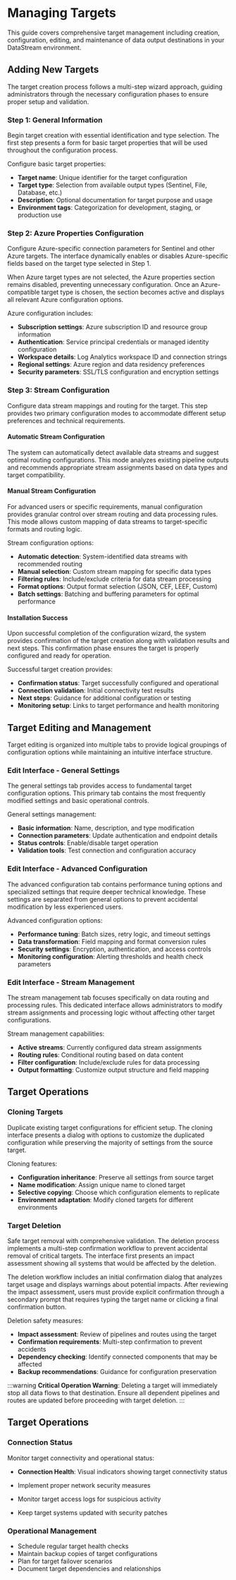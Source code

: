 # Managing Targets

This guide covers comprehensive target management including creation, configuration, editing, and maintenance of data output destinations in your DataStream environment.

## Adding New Targets

The target creation process follows a multi-step wizard approach, guiding administrators through the necessary configuration phases to ensure proper setup and validation.

### Step 1: General Information

Begin target creation with essential identification and type selection. The first step presents a form for basic target properties that will be used throughout the configuration process.

Configure basic target properties:

- **Target name**: Unique identifier for the target configuration
- **Target type**: Selection from available output types (Sentinel, File, Database, etc.)
- **Description**: Optional documentation for target purpose and usage
- **Environment tags**: Categorization for development, staging, or production use

### Step 2: Azure Properties Configuration

Configure Azure-specific connection parameters for Sentinel and other Azure targets. The interface dynamically enables or disables Azure-specific fields based on the target type selected in Step 1.

When Azure target types are not selected, the Azure properties section remains disabled, preventing unnecessary configuration. Once an Azure-compatible target type is chosen, the section becomes active and displays all relevant Azure configuration options.

Azure configuration includes:

- **Subscription settings**: Azure subscription ID and resource group information
- **Authentication**: Service principal credentials or managed identity configuration
- **Workspace details**: Log Analytics workspace ID and connection strings
- **Regional settings**: Azure region and data residency preferences
- **Security parameters**: SSL/TLS configuration and encryption settings

### Step 3: Stream Configuration

Configure data stream mappings and routing for the target. This step provides two primary configuration modes to accommodate different setup preferences and technical requirements.

#### Automatic Stream Configuration

The system can automatically detect available data streams and suggest optimal routing configurations. This mode analyzes existing pipeline outputs and recommends appropriate stream assignments based on data types and target compatibility.

#### Manual Stream Configuration

For advanced users or specific requirements, manual configuration provides granular control over stream routing and data processing rules. This mode allows custom mapping of data streams to target-specific formats and routing logic.

Stream configuration options:

- **Automatic detection**: System-identified data streams with recommended routing
- **Manual selection**: Custom stream mapping for specific data types
- **Filtering rules**: Include/exclude criteria for data stream processing
- **Format options**: Output format selection (JSON, CEF, LEEF, Custom)
- **Batch settings**: Batching and buffering parameters for optimal performance

#### Installation Success

Upon successful completion of the configuration wizard, the system provides confirmation of the target creation along with validation results and next steps. This confirmation phase ensures the target is properly configured and ready for operation.

Successful target creation provides:

- **Confirmation status**: Target successfully configured and operational
- **Connection validation**: Initial connectivity test results
- **Next steps**: Guidance for additional configuration or testing
- **Monitoring setup**: Links to target performance and health monitoring

## Target Editing and Management

Target editing is organized into multiple tabs to provide logical groupings of configuration options while maintaining an intuitive interface structure.

### Edit Interface - General Settings

The general settings tab provides access to fundamental target configuration options. This primary tab contains the most frequently modified settings and basic operational controls.

General settings management:

- **Basic information**: Name, description, and type modification
- **Connection parameters**: Update authentication and endpoint details
- **Status controls**: Enable/disable target operation
- **Validation tools**: Test connection and configuration accuracy

### Edit Interface - Advanced Configuration

The advanced configuration tab contains performance tuning options and specialized settings that require deeper technical knowledge. These settings are separated from general options to prevent accidental modification by less experienced users.

Advanced configuration options:

- **Performance tuning**: Batch sizes, retry logic, and timeout settings
- **Data transformation**: Field mapping and format conversion rules
- **Security settings**: Encryption, authentication, and access controls
- **Monitoring configuration**: Alerting thresholds and health check parameters

### Edit Interface - Stream Management

The stream management tab focuses specifically on data routing and processing rules. This dedicated interface allows administrators to modify stream assignments and processing logic without affecting other target configurations.

Stream management capabilities:

- **Active streams**: Currently configured data stream assignments
- **Routing rules**: Conditional routing based on data content
- **Filter configuration**: Include/exclude rules for data processing
- **Output formatting**: Customize output structure and field mapping

## Target Operations

### Cloning Targets

Duplicate existing target configurations for efficient setup. The cloning interface presents a dialog with options to customize the duplicated configuration while preserving the majority of settings from the source target.

Cloning features:

- **Configuration inheritance**: Preserve all settings from source target
- **Name modification**: Assign unique name to cloned target
- **Selective copying**: Choose which configuration elements to replicate
- **Environment adaptation**: Modify cloned targets for different environments

### Target Deletion

Safe target removal with comprehensive validation. The deletion process implements a multi-step confirmation workflow to prevent accidental removal of critical targets. The interface first presents an impact assessment showing all systems that would be affected by the deletion.

The deletion workflow includes an initial confirmation dialog that analyzes target usage and displays warnings about potential impacts. After reviewing the impact assessment, users must provide explicit confirmation through a secondary prompt that requires typing the target name or clicking a final confirmation button.

Deletion safety measures:

- **Impact assessment**: Review of pipelines and routes using the target
- **Confirmation requirements**: Multi-step confirmation to prevent accidents
- **Dependency checking**: Identify connected components that may be affected
- **Backup recommendations**: Guidance for configuration preservation

:::warning
**Critical Operation Warning**: Deleting a target will immediately stop all data flows to that destination. Ensure all dependent pipelines and routes are updated before proceeding with target deletion.
:::

## Target Operations

### Connection Status

Monitor target connectivity and operational status:

- **Connection Health**: Visual indicators showing target connectivity status




- Implement proper network security measures
- Monitor target access logs for suspicious activity
- Keep target systems updated with security patches

### Operational Management
- Schedule regular target health checks
- Maintain backup copies of target configurations
- Plan for target failover scenarios
- Document target dependencies and relationships
